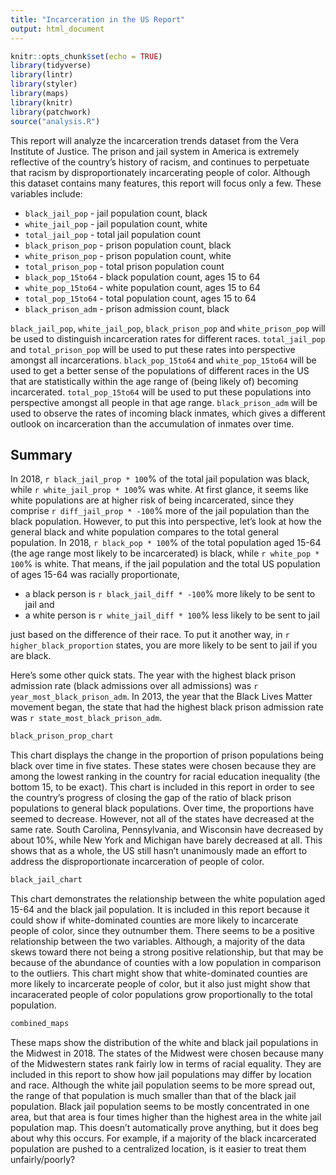 ---
title: "Incarceration in the US Report"
output: html_document
---

```{r setup, include = FALSE}
knitr::opts_chunk$set(echo = TRUE)
library(tidyverse)
library(lintr)
library(styler)
library(maps)
library(knitr)
library(patchwork)
source("analysis.R")
```

This report will analyze the incarceration trends dataset from the Vera Institute of Justice. The prison and jail system in America is extremely reflective of the country’s history of racism, and continues to perpetuate that racism by disproportionately incarcerating people of color. Although this dataset contains many features, this report will focus only a few. These variables include:

- `black_jail_pop` - jail population count, black
- `white_jail_pop` - jail population count, white
- `total_jail_pop` - total jail population count
- `black_prison_pop` - prison population count, black
- `white_prison_pop` - prison population count, white
- `total_prison_pop` - total prison population count
- `black_pop_15to64` - black population count, ages 15 to 64
- `white_pop_15to64` - white population count, ages 15 to 64
- `total_pop_15to64` - total population count, ages 15 to 64
- `black_prison_adm` - prison admission count, black

`black_jail_pop`, `white_jail_pop`, `black_prison_pop` and `white_prison_pop` will be used to distinguish incarceration rates for different races. `total_jail_pop` and `total_prison_pop` will be used to put these rates into perspective amongst all incarcerations. `black_pop_15to64` and `white_pop_15to64` will be used to get a better sense of the populations of different races in the US that are statistically within the age range of (being likely of) becoming incarcerated. `total_pop_15to64` will be used to put these populations into perspective amongst all people in that age range. `black_prison_adm` will be used to observe the rates of incoming black inmates, which gives a different outlook on incarceration than the accumulation of inmates over time.

## Summary

In 2018, `r black_jail_prop * 100`% of the total jail population was black, while `r white_jail_prop * 100`% was white. At first glance, it seems like white populations are at higher risk of being incarcerated, since they comprise `r diff_jail_prop * -100`% more of the jail population than the black population. However, to put this into perspective, let's look at how the general black and white population compares to the total general population. In 2018, `r black_pop * 100`% of the total population aged 15-64 (the age range most likely to be incarcerated) is black, while `r white_pop * 100`% is white. That means, if the jail population and the total US population of ages 15-64 was racially proportionate,

- a black person is `r black_jail_diff * -100`% more likely to be sent to jail and
- a white person is `r white_jail_diff * 100`% less likely to be sent to jail

just based on the difference of their race. To put it another way, in `r higher_black_proportion` states, you are more likely to be sent to jail if you are black.

Here's some other quick stats. The year with the highest black prison admission rate (black admissions over all admissions) was `r year_most_black_prison_adm`. In 2013, the year that the Black Lives Matter movement began, the state that had the highest black prison admission rate was `r state_most_black_prison_adm`.

```{r echo = FALSE}
black_prison_prop_chart
```

This chart displays the change in the proportion of prison populations being black over time in five states. These states were chosen because they are among the lowest ranking in the country for racial education inequality (the bottom 15, to be exact). This chart is included in this report in order to see the country's progress of closing the gap of the ratio of black prison populations to general black populations. Over time, the proportions have seemed to decrease. However, not all of the states have decreased at the same rate. South Carolina, Pennsylvania, and Wisconsin have decreased by about 10%, while New York and Michigan have barely decreased at all. This shows that as a whole, the US still hasn't unanimously made an effort to address the disproportionate incarceration of people of color.

```{r echo = FALSE, warning = FALSE}
black_jail_chart
```

This chart demonstrates the relationship between the white population aged 15-64 and the black jail population. It is included in this report because it could show if white-dominated counties are more likely to incarcerate people of color, since they outnumber them. There seems to be a positive relationship between the two variables. Although, a majority of the data skews toward there not being a strong positive relationship, but that may be because of the abundance of counties with a low population in comparison to the outliers. This chart might show that white-dominated counties are more likely to incarcerate people of color, but it also just might show that incaracerated people of color populations grow proportionally to the total population.

```{r echo = FALSE}
combined_maps
```

These maps show the distribution of the white and black jail populations in the Midwest in 2018. The states of the Midwest were chosen because many of the Midwestern states rank fairly low in terms of racial equality. They are included in this report to show how jail populations may differ by location and race. Although the white jail population seems to be more spread out, the range of that population is much smaller than that of the black jail population. Black jail population seems to be mostly concentrated in one area, but that area is four times higher than the highest area in the white jail population map. This doesn't automatically prove anything, but it does beg about why this occurs. For example, if a majority of the black incarcerated population are pushed to a centralized location, is it easier to treat them unfairly/poorly?
